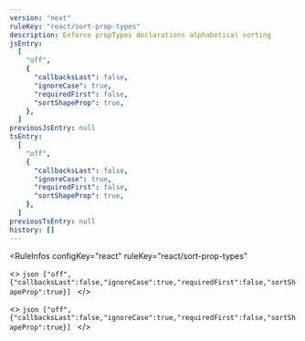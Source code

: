 ```yaml
---
version: "next"
ruleKey: "react/sort-prop-types"
description: Enforce propTypes declarations alphabetical sorting
jsEntry:
  [
    "off",
    {
      "callbacksLast": false,
      "ignoreCase": true,
      "requiredFirst": false,
      "sortShapeProp": true,
    },
  ]
previousJsEntry: null
tsEntry:
  [
    "off",
    {
      "callbacksLast": false,
      "ignoreCase": true,
      "requiredFirst": false,
      "sortShapeProp": true,
    },
  ]
previousTsEntry: null
history: []
---
```


<RuleInfos 
  configKey="react" 
  ruleKey="react/sort-prop-types" 
>
  <>
    ```json
    ["off",{"callbacksLast":false,"ignoreCase":true,"requiredFirst":false,"sortShapeProp":true}]
    ```
  </>

  <>
    ```json
    ["off",{"callbacksLast":false,"ignoreCase":true,"requiredFirst":false,"sortShapeProp":true}]
    ```
  </>
</RuleInfos>
